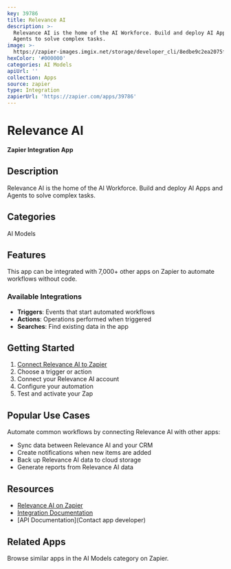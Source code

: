 ```yaml
---
key: 39786
title: Relevance AI
description: >-
  Relevance AI is the home of the AI Workforce. Build and deploy AI Apps and
  Agents to solve complex tasks.
image: >-
  https://zapier-images.imgix.net/storage/developer_cli/8edbe9c2ea2075fec7e51c42b2f54ba0.png?auto=format%2Ccompress&ixlib=python-3.0.0&q=50
hexColor: '#000000'
categories: AI Models
apiUrl: ''
collection: Apps
source: zapier
type: Integration
zapierUrl: 'https://zapier.com/apps/39786'
---
```

# Relevance AI

**Zapier Integration App**

## Description

Relevance AI is the home of the AI Workforce. Build and deploy AI Apps and Agents to solve complex tasks.

## Categories

AI Models

## Features

This app can be integrated with 7,000+ other apps on Zapier to automate workflows without code.

### Available Integrations

- **Triggers**: Events that start automated workflows
- **Actions**: Operations performed when triggered
- **Searches**: Find existing data in the app

## Getting Started

1. [Connect Relevance AI to Zapier](https://zapier.com/apps/39786)
2. Choose a trigger or action
3. Connect your Relevance AI account
4. Configure your automation
5. Test and activate your Zap

## Popular Use Cases

Automate common workflows by connecting Relevance AI with other apps:

- Sync data between Relevance AI and your CRM
- Create notifications when new items are added
- Back up Relevance AI data to cloud storage
- Generate reports from Relevance AI data

## Resources

- [Relevance AI on Zapier](https://zapier.com/apps/39786)
- [Integration Documentation](https://zapier.com/apps/39786/integrations)
- [API Documentation](Contact app developer)

## Related Apps

Browse similar apps in the AI Models category on Zapier.
